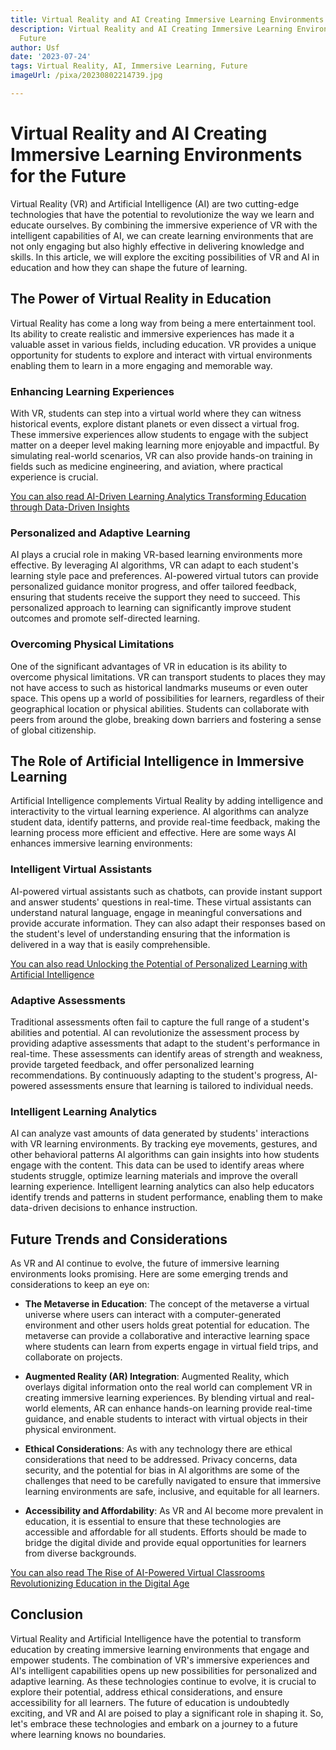 ```yaml
---
title: Virtual Reality and AI Creating Immersive Learning Environments for the Future
description: Virtual Reality and AI Creating Immersive Learning Environments for the
  Future
author: Usf
date: '2023-07-24'
tags: Virtual Reality, AI, Immersive Learning, Future
imageUrl: /pixa/20230802214739.jpg

---
```

# Virtual Reality and AI Creating Immersive Learning Environments for the  Future

Virtual Reality (VR) and Artificial Intelligence (AI) are  two cutting-edge technologies that have  the  potential  to revolutionize the way we learn  and  educate ourselves. By combining the immersive experience of VR with the intelligent capabilities of AI,  we can create learning environments that are not only engaging but also highly effective in delivering knowledge and skills. In this article, we will explore the  exciting possibilities of  VR and AI in education and how they can shape the future of learning.

## The Power of Virtual  Reality in Education

Virtual Reality  has  come a long way from  being a mere entertainment tool. Its ability to create realistic and immersive experiences has made it a valuable asset in various  fields, including education.  VR provides a unique opportunity for students to  explore  and  interact with virtual environments enabling them to learn in  a more engaging and memorable way.

### Enhancing Learning Experiences

With VR, students can  step into a virtual world where they  can  witness historical events, explore distant planets or even dissect a virtual frog. These immersive experiences allow students to  engage with the subject matter on a deeper level making learning more enjoyable  and impactful. By  simulating real-world scenarios, VR can  also provide hands-on training in fields  such as medicine  engineering, and aviation, where practical experience is crucial.

[You can also read AI-Driven Learning Analytics Transforming Education through Data-Driven Insights](AI-Driven%20Learning%20Analytics%20Transforming%20Education%20through%20Data-Driven%20Insights)


### Personalized and Adaptive Learning

AI plays a crucial role in making VR-based learning environments more effective. By leveraging AI algorithms, VR can adapt to each  student's learning style pace and preferences. AI-powered virtual tutors can provide personalized guidance monitor progress, and offer tailored feedback, ensuring that students receive the support they  need  to succeed. This personalized approach to learning can significantly improve student outcomes and promote self-directed learning.

### Overcoming Physical Limitations

One of the significant advantages of VR in education is its ability to  overcome physical limitations. VR can transport students to places they may not have access to such as historical landmarks museums or even outer space.  This opens up a world of possibilities for learners, regardless of their geographical location or physical abilities. Students can collaborate with peers from around the globe, breaking down barriers and fostering a sense of global citizenship.

## The Role of Artificial Intelligence in Immersive Learning

Artificial Intelligence  complements Virtual Reality  by adding  intelligence and interactivity to the virtual learning experience. AI algorithms can  analyze student data, identify patterns,  and provide real-time feedback, making the learning process more efficient and effective. Here are  some ways AI  enhances immersive learning environments:

### Intelligent  Virtual Assistants

AI-powered virtual assistants such  as chatbots, can provide  instant support and answer students' questions in real-time. These virtual assistants can understand natural  language, engage in meaningful conversations  and provide accurate information. They can also adapt their responses based on the student's level  of  understanding ensuring that the information is delivered in a way that is easily comprehensible.

[You can also read Unlocking the Potential of Personalized Learning with  Artificial Intelligence](Unlocking%20the%20Potential%20of%20Personalized%20Learning%20with%20Artificial%20Intelligence)


### Adaptive Assessments

Traditional assessments often fail to capture the full range of a student's abilities and potential. AI can revolutionize the assessment process by providing adaptive  assessments that adapt to the student's performance in real-time. These assessments can identify areas of strength and weakness, provide targeted feedback, and offer personalized learning recommendations. By continuously  adapting to the student's progress, AI-powered  assessments ensure that learning is tailored  to individual needs.

### Intelligent Learning Analytics

AI can analyze vast amounts of data generated  by students' interactions with VR learning environments. By tracking eye movements,  gestures, and other behavioral patterns AI algorithms can gain insights into how students engage with the content.  This data  can be used to identify areas where students struggle, optimize learning materials and improve  the  overall learning experience. Intelligent learning analytics can also help educators identify  trends and patterns  in  student performance, enabling them to  make data-driven  decisions to enhance instruction.

## Future Trends and Considerations

As VR and  AI continue to evolve, the future of immersive learning environments looks promising. Here are some emerging trends and considerations to keep an eye on:

- **The  Metaverse in Education**: The concept of the metaverse a  virtual universe where users can interact with a  computer-generated environment and other users  holds great potential for  education. The metaverse can provide a collaborative  and interactive learning space where students can learn from experts engage in virtual field trips, and collaborate on projects.

- **Augmented Reality (AR) Integration**: Augmented Reality, which overlays digital information onto the real world can complement VR in creating immersive learning experiences. By blending  virtual and real-world elements, AR can enhance hands-on learning provide real-time guidance, and enable students to interact with virtual objects in their physical  environment.

- **Ethical Considerations**: As with any technology there  are ethical considerations that need to be addressed. Privacy concerns, data  security, and the potential for bias in  AI algorithms are some of the challenges that need to be carefully navigated to ensure that immersive learning  environments are safe, inclusive, and equitable for all learners.

- **Accessibility and Affordability**: As  VR  and AI become more prevalent in education, it is essential to ensure that these technologies are accessible and affordable for all students. Efforts should be made  to bridge the digital divide and provide equal opportunities  for learners from diverse  backgrounds.

[You  can also read The Rise of AI-Powered Virtual Classrooms Revolutionizing Education in the Digital Age](The%20Rise%20of%20AI-Powered%20Virtual%20Classrooms%20Revolutionizing%20Education%20in%20the%20Digital%20Age)


## Conclusion

Virtual Reality and Artificial Intelligence have  the potential  to transform  education by creating immersive learning environments that engage and empower students. The combination of VR's immersive  experiences and AI's intelligent  capabilities opens up new possibilities for personalized and adaptive learning. As these technologies continue to evolve, it is  crucial to explore their  potential, address ethical considerations, and ensure accessibility for  all learners. The future  of education is undoubtedly exciting,  and  VR and  AI are poised to play a significant role in shaping it. So, let's embrace these  technologies and  embark on a journey to a future  where learning  knows no boundaries.